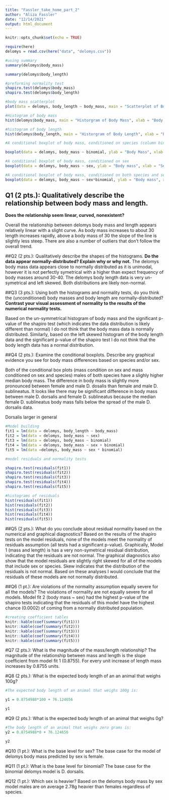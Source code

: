 ```yaml
---
title: "Fassler_take_home_part_2"
author: "Aliza Fassler"
date: "12/14/2021"
output: html_document
---
```


```r
knitr::opts_chunk$set(echo = TRUE)
```

```r
require(here)
delomys = read.csv(here("data", "delomys.csv"))
```


```r
#using summary
summary(delomys$body_mass)

summary(delomys$body_length)

```
```r
#preforming normality test
shapiro.test(delomys$body_mass)
shapiro.test(delomys$body_length)
```
```r
#body mass scatterplot
plot(data = delomys, body_length ~ body_mass, main = "Scatterplot of Body mass vs Body length", xlab = "Body Mass", ylab = "Body Length" )
```

```r
#Histogram of body mass
hist(delomys$body_mass, main = "Historgram of Body Mass", xlab = "Body Mass")
```
```r
#histogram of body length
hist(delomys$body_length, main = "Historgram of Body Length", xlab = "Body Length")
```
```r
#A conditional boxplot of body mass, conditioned on species (column binomial)

boxplot(data = delomys, body_mass ~ binomial, ylab = "Body Mass", xlab = "Species", main = "Body Mass Conditioned on Species")
```
```r
#A conditional boxplot of body mass, conditioned on sex 
boxplot(data = delomys, body_mass ~ sex, ylab = "Body mass", xlab = "Sex", main = "Body Mass Conditioned on Sex")
```
```r
#A conditional boxplot of body mass, conditioned on both species and sex FIX AXIS LABEL
boxplot(data = delomys, body_mass ~ sex*binomial, ylab = "Body mass", xlab = "", main = "Body Mass Conditioned on Sex and Species", names = c("Delomys dorsalis\nfemale", "Delomys dorsalis\nmale", "Delomys sublineatus\nfemale", "Delomys sublineatus\nmale"))


```


## Q1 (2 pts.): Qualitatively describe the relationship between body mass and length.
**Does the relationship seem linear, curved, nonexistent?**

Overall the relationship between delomys body mass and length appears relatively linear with a slight curve. As body mass increases to about 30 length increases rapidly, above a body mass of 30 the slope of the line is slightly less steep. There are also a number of outliers that don't follow the overall trend.

##Q2 (2 pts.): Qualitatively describe the shapes of the histograms.
**Do the data appear normally-distributed? Explain why or why not.**
The delomys body mass data appears close to normally distributed as it is unimodal, however it is not perfectly symetrical with a higher than expect frequency of body masses around 30-40. The delomys body length data is very un-symetrical and left skewed. Both distributions are likely non-normal. 

##Q3 (3 pts.): Using both the histograms and normality tests, do you think the (unconditioned) body masses and body length are normally-distributed?
**Contrast your visual assessment of normality to the results of the numerical normality tests.**

Based on the un-symmetrical histogram of body mass and the significant p-value of the shapiro test (which indicates the data distribution is likely different than normal) I do not think that the body mass data is normally distributed. Similarly, based on the left skewed histogram of the body length data and the significant p-value of the shapiro test I do not think that the body length data has a normal distribution. 


##Q4 (2 pts.): Examine the conditional boxplots. Describe any graphical evidence you see for body mass differences based on species and/or sex.

Both of the conditional box plots (mass condition on sex and mass conditioned on sex and species) males of both species have a slighly higher median body mass. The difference in body mass is slightly more pronounced between female and male D. dosalis than female and male D. sublineatus. It looks like there may be significant difference in body mass between male D. dorsalis and female D. sublineatus because the median female D. sublineatus body mass falls below the spread of the male D. dorsalis data. 

Dorsalis larger in general

```r
#Model building
fit1 = lm(data = delomys, body_length ~ body_mass)
fit2 = lm(data = delomys, body_mass ~ sex)
fit3 = lm(data = delomys, body_mass ~ binomial)
fit4 = lm(data = delomys, body_mass ~ sex + binomial)
fit5 = lm(data =delomys, body_mass ~ sex * binomial)
```

```r
#model residuals and normality tests

shapiro.test(residuals(fit1))
shapiro.test(residuals(fit2))
shapiro.test(residuals(fit3))
shapiro.test(residuals(fit4))
shapiro.test(residuals(fit5))

```

```r
#histograms of residuals
hist(residuals(fit1))
hist(residuals(fit2))
hist(residuals(fit3))
hist(residuals(fit4))
hist(residuals(fit5))

```

##Q5 (2 pts.): What do you conclude about residual normality based on the numerical and graphical diagnostics?
Based on the results of the shapiro tests on the model residuals, none of the models meet the normality of residuals assumption (all tests had a significant p-value). Graphically, Model 1 (mass and length) is has a very non-symetrical residual distribution, indicating that the residuals are not normal. The graphical diagnostics also show that the model residuals are slightly right skewed for all of the models that include sex or species. Skew indicates that the distribution of the residuals is not normal. Based on these analyses I would conclude that the residuals of these models are not normally distributed. 

##Q6 (1 pt.): Are violations of the normality assumption equally severe for all the models?
The violations of normality are not equally severe for all models. Model fit 2 (body mass ~ sex) had the highest p-value of the shapiro tests indicating that the residuals of this model have the highest chance (0.0002) of coming from a normally distributed population. 

```r
#creating coefficient tables
knitr::kable(coef(summary(fit1)))
knitr::kable(coef(summary(fit2)))
knitr::kable(coef(summary(fit3)))
knitr::kable(coef(summary(fit4)))
knitr::kable(coef(summary(fit5)))
```


#Q7 (2 pts.): What is the magnitude of the mass/length relationship?
The magnitude of the relationship between mass and length is the slope coefficient from model fit 1 (0.8755). For every unit increase of length mass increases by 0.8755 units.

#Q8 (2 pts.): What is the expected body length of an an animal that weighs 100g?

```r
#The expected body length of an animal that weighs 100g is:

y1 = 0.8754988*100 + 76.124656

y1
```
#Q9 (2 pts.): What is the expected body length of an animal that weighs 0g?
```r
#The body length of an animal that weighs zero grams is:
y2 = 0.8754988*0 + 76.124656

y2

```
#Q10 (1 pt.): What is the base level for sex?
The base case for the model of delomys body mass predicted by sex is female.

#Q11 (1 pt.): What is the base level for binomial?
The base case for the binomial delomys model is  D. dorsalis.

#Q12 (1 pt.): Which sex is heavier?
Based on the delomys body mass by sex model males are on average 2.78g heavier than females regardless of species. 

